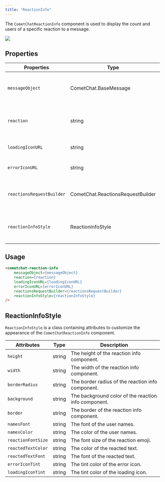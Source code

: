 ```yaml
---
title: "ReactionInfo"
---
```


The `CometChatReactionInfo` component is used to display the count and users of a specific reaction to a message.

<Frame>
  <img src="/images/b5f6fae4-reaction-info-web-9220c05d4007ff78fde8dd2b3adaa7bc.png" />
</Frame>

## Properties

| Properties                | Type                              | Description                                    |
| ------------------------- | --------------------------------- | ---------------------------------------------- |
| `messageObject`           | CometChat.BaseMessage             | The message to display reactions for.          |
| `reaction`                | string                            | The specific reaction to display the info for. |
| `loadingIconURL`          | string                            | The URL for the loading icon.                  |
| `errorIconURL`            | string                            | The URL for the error icon.                    |
| `reactionsRequestBuilder` | CometChat.ReactionsRequestBuilder | The request builder for fetching reactions.    |
| `reactionInfoStyle`       | ReactionInfoStyle                 | The style for the reaction info component.     |

## Usage

```html
<cometchat-reaction-info
    messageObject={messageObject}
    reaction={reaction}
    loadingIconURL={loadingIconURL}
    errorIconURL={errorIconURL}
    reactionsRequestBuilder={reactionsRequestBuilder}
    reactionInfoStyle={reactionInfoStyle}
/>
```

## ReactionInfoStyle

`ReactionInfoStyle` is a class containing attributes to customize the appearance of the `CometChatReactionInfo` component.

| Attributes         | Type   | Description                                          |
| ------------------ | ------ | ---------------------------------------------------- |
| `height`           | string | The height of the reaction info component.           |
| `width`            | string | The width of the reaction info component.            |
| `borderRadius`     | string | The border radius of the reaction info component.    |
| `background`       | string | The background color of the reaction info component. |
| `border`           | string | The border of the reaction info component.           |
| `namesFont`        | string | The font of the user names.                          |
| `namesColor`       | string | The color of the user names.                         |
| `reactionFontSize` | string | The font size of the reaction emoji.                 |
| `reactedTextColor` | string | The color of the reacted text.                       |
| `reactedTextFont`  | string | The font of the reacted text.                        |
| `errorIconTint`    | string | The tint color of the error icon.                    |
| `loadingIconTint`  | string | The tint color of the loading icon.                  |
